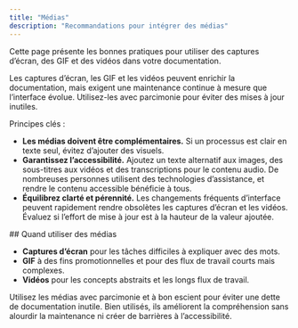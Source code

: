 ```yaml
---
title: "Médias"
description: "Recommandations pour intégrer des médias"
---
```


<Tip>
  Cette page présente les bonnes pratiques pour utiliser des captures d’écran, des GIF et des vidéos dans votre documentation.
</Tip>

Les captures d’écran, les GIF et les vidéos peuvent enrichir la documentation, mais exigent une maintenance continue à mesure que l’interface évolue. Utilisez-les avec parcimonie pour éviter des mises à jour inutiles.

Principes clés :

- **Les médias doivent être complémentaires.** Si un processus est clair en texte seul, évitez d’ajouter des visuels.
- **Garantissez l’accessibilité.** Ajoutez un texte alternatif aux images, des sous-titres aux vidéos et des transcriptions pour le contenu audio. De nombreuses personnes utilisent des technologies d’assistance, et rendre le contenu accessible bénéficie à tous.
- **Équilibrez clarté et pérennité.** Les changements fréquents d’interface peuvent rapidement rendre obsolètes les captures d’écran et les vidéos. Évaluez si l’effort de mise à jour est à la hauteur de la valeur ajoutée.

<div id="when-to-use-media">
  ## Quand utiliser des médias
</div>

* **Captures d’écran** pour les tâches difficiles à expliquer avec des mots.
* **GIF** à des fins promotionnelles et pour des flux de travail courts mais complexes.
* **Vidéos** pour les concepts abstraits et les longs flux de travail.

Utilisez les médias avec parcimonie et à bon escient pour éviter une dette de documentation inutile. Bien utilisés, ils améliorent la compréhension sans alourdir la maintenance ni créer de barrières à l’accessibilité.